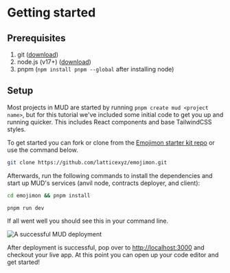 # Getting started

## Prerequisites

1. git ([download](https://git-scm.com/downloads))
2. node.js (v17+) ([download](https://nodejs.org/en/download/))
3. pnpm (`npm install pnpm --global` after installing node)

## Setup

Most projects in MUD are started by running `pnpm create mud <project name>`, but for this tutorial we've included some initial code to get you up and running quicker. This includes React components and base TailwindCSS styles.

To get started you can fork or clone from the [Emojimon starter kit repo](https://github.com/latticexyz/emojimon) or use the command below.

```bash copy
git clone https://github.com/latticexyz/emojimon.git
```

Afterwards, run the following commands to install the dependencies and start up MUD's services (anvil node, contracts deployer, and client):

```bash copy
cd emojimon && pnpm install
```

```bash copy
pnpm run dev
```

If all went well you should see this in your command line.

![A successful MUD deployment](../../quick-start-mud-cli.png)

After deployment is successful, pop over to [http://localhost:3000](http://localhost:3000) and checkout your live app. At this point you can open up your code editor and get started!
